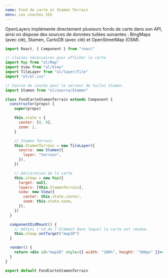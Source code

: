 ```yaml
---
name: Fond de carte ol Stamen Terrain
menu: Les couches SIG
---
```



OpenLayers implémente directement plusieurs fonds de carte dans son API, ainsi on dispose des sources de données tuilées suivantes : BingMaps (avec clé), Stamen, CartoDB (avec clé) et OpenStreetMap (OSM).

<FondCarteStamenTerrain />

```jsx
import React, { Component } from "react"

// classes nécéssaires pour afficher la carte
import Map from "ol/Map"
import View from "ol/View"
import TileLayer from "ol/layer/Tile"
import "ol/ol.css"

// Source de couche pour le serveur de tuiles Stamen.
import Stamen from "ol/source/Stamen"

class FondCarteStamenTerrain extends Component {
  constructor(props) {
    super(props)

    this.state = {
      center: [0, 0],
      zoom: 2,
    }

    // Stamen Terrain
    this.StamenTerrain = new TileLayer({
      source: new Stamen({
        layer: "terrain",
      }),
    })

    // Déclaration de la carte
    this.olmap = new Map({
      target: null,
      layers: [this.StamenTerrain],
      view: new View({
        center: this.state.center,
        zoom: this.state.zoom,
      }),
    })
  }

  componentDidMount() {
    // Défini l'id de l'élément dans lequel la carte est rendue.
    this.olmap.setTarget("map10")
  }

  render() {
    return <div id="map10" style={{ width: "100%", height: "360px" }}></div>
  }
}

export default FondCarteStamenTerrain
```
